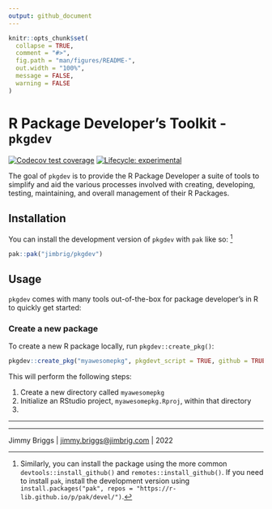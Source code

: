 ```yaml
---
output: github_document
---
```


<!-- README.md is generated from README.Rmd. Please edit that file -->

```r
knitr::opts_chunk$set(
  collapse = TRUE,
  comment = "#>",
  fig.path = "man/figures/README-",
  out.width = "100%",
  message = FALSE,
  warning = FALSE
)
```

# R Package Developer's Toolkit - `pkgdev`

<!-- badges: start -->
[![Codecov test coverage](https://codecov.io/gh/jimbrig/pkgdev/branch/main/graph/badge.svg)](https://app.codecov.io/gh/jimbrig/pkgdev?branch=main)
[![Lifecycle: experimental](https://img.shields.io/badge/lifecycle-experimental-orange.svg)](https://lifecycle.r-lib.org/articles/stages.html#experimental)
<!-- badges: end -->

The goal of `pkgdev` is to provide the R Package Developer a suite of tools to 
simplify and aid the various processes involved with creating, developing, 
testing, maintaining, and overall management of their R Packages.

## Installation

You can install the development version of `pkgdev` with `pak` like so: [^1]

```r
pak::pak("jimbrig/pkgdev")
```

## Usage

`pkgdev` comes with many tools out-of-the-box for package developer's in R to quickly 
get started:

### Create a new package

To create a new R package locally, run `pkgdev::create_pkg()`:

```R
pkgdev::create_pkg("myawesomepkg", pkgdevt_script = TRUE, github = TRUE)
```

This will perform the following steps:

1. Create a new directory called `myawesomepkg`
2. Initialize an RStudio project, `myawesomepkg.Rproj`, within that directory
3. 



***

[^1]: Similarly, you can install the package using the more common `devtools::install_github()` and `remotes::install_github()`. If you need to install `pak`, install the development version using `install.packages("pak", repos = "https://r-lib.github.io/p/pak/devel/")`.

***

Jimmy Briggs | <jimmy.briggs@jimbrig.com> | 2022
